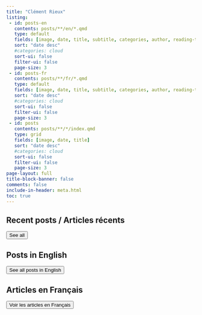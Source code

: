 ```yaml
---
title: "Clément Rieux"
listing:
 - id: posts-en
   contents: posts/**/en/*.qmd
   type: default
   fields: [image, date, title, subtitle, categories, author, reading-time]
   sort: "date desc"
   #categories: cloud
   sort-ui: false
   filter-ui: false
   page-size: 3
 - id: posts-fr
   contents: posts/**/fr/*.qmd
   type: default
   fields: [image, date, title, subtitle, categories, author, reading-time]
   sort: "date desc"
   #categories: cloud
   sort-ui: false
   filter-ui: false
   page-size: 3   
 - id: posts
   contents: posts/**/*/index.qmd
   type: grid
   fields: [image, date, title]
   sort: "date desc"
   #categories: cloud
   sort-ui: false
   filter-ui: false
   page-size: 3  
page-layout: full
title-block-banner: false
comments: false
include-in-header: meta.html  
toc: true
---
```


## Recent posts / Articles récents

::: {#posts}
:::

<a href="../posts/index.html"> <button type="button" class="btn btn-primary float-end btn-sm">See all</button></a>

## Posts in English

::: {#posts-en}
:::

<a href="../posts/en.html"> <button type="button" class="btn btn-primary float-end btn-sm">See all posts in English</button></a>

## Articles en Français

::: {#posts-fr}
:::

<a href="../posts/fr.html"> <button type="button" class="btn btn-primary float-end btn-sm">Voir les articles en Français</button></a>
